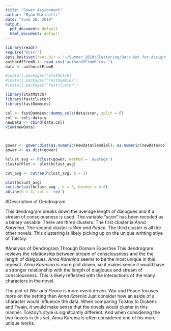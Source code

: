 ---
title: "Gower Assignment"
author: "Ryan Marinelli"
date: "June 28, 2019"
output:
  pdf_document: default
  html_document: default
---

```{r include = FALSE}
library(readr)
require("knitr")
opts_knit$set(root.dir = "~/Summer 2019/Clustering/Data Set for Assignment 4")
authordfFromR <- read_csv("authordfFromR.csv ")
data <- authordfFromR
```

```{r include = FALSE}
#install.packages("StatMatch)
#install.packages("FastDummies")
#install.packages("fastcluster")

library(StatMatch)
library(fastcluster)
library(fastDummies)

col <- fastDummies::dummy_cols(data$scon, split = F)
col <- col$.data_y
newData <- cbind(data,col)
View(newData)




```

```{r}

gower <- gower.dist(as.numeric(newData$lendial), as.numeric(newData$col))
gower <- as.dist(gower)

hclust_avg <- hclust(gower, method = 'average')
clusterPlot <- plot(hclust_avg)

cut_avg <- cutree(hclust_avg, k = 3)

plot(hclust_avg)
rect.hclust(hclust_avg , k = 3, border = 4:6)
abline(h = 3, col = 'red')

```

#Description of Dendrogram

This dendrogram breaks down the average length of dialogues and if a stream of consciousness is used. The  variable "scon" has been recoded as a binary variable.  There are three clusters. The first cluster is *Anna Karenina*. The second cluster is *War and Peace*. The third cluster is all the other novels. This clustering is likely picking up on the unique writting stlye of Tolstoy.




#Analysis of Dendrogram Through Domain Expertise 
This dendrogram reviews the relationship between stream of consciousness and the the length of dialgoues.
*Anna Karenina* seems to be the most unique in this repesct. *Anna Karenina* is more plot driven, so it makes sense it would have a stronger relationship with the length of diagloues and stream of consciousness. This is likely reflected with the interactions of the many characters in the novel. 

The plot of *War and Peace* is more event driven. War and Peace focuses more on the setting than *Anna Karenia*.Just consider how an aside of a character would influence the data. When comparing Tolstoy to Dickens and Twain, it would make sense that the novels would cluster in this manner. Tolstoy's style is signifcantly different. And when considering the two novels in this set, Anna Karenia is often considered one of his more unique works.  









